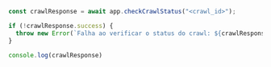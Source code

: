 ```js Node.js
const crawlResponse = await app.checkCrawlStatus("<crawl_id>");

if (!crawlResponse.success) {
  throw new Error(`Falha ao verificar o status do crawl: ${crawlResponse.error}`)
}

console.log(crawlResponse)
```
